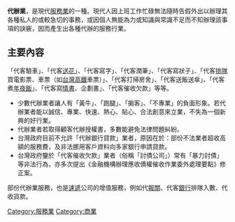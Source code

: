 {{unreferenced|time=2010-05-09T06:52:44+00:00}}
'''代辦業'''，是現代[[服務業|服務業]]的一種。現代人因上班工作忙碌無法隨時告假外出以辦理其各種私人的或較急切的事務，或因個人無能為力或知識與常識不足而不知辦理該事項的訣竅，因而產生出各種代辦的服務行業。

==主要內容==
「代客驗車」、「代客[[送花|送花]]」、「代客寫字」、「代客潤筆」、「代客寫狀子」、「代客[[排隊|排隊]]買電影票、車票（如[[台灣高鐵|台灣高鐵]]車票）」、「代客打掃房舍」、「代客送飯送傘」、「代客煮[[年夜飯|年夜飯]]」、「代客寫[[情書|情書]]、企劃書」、「代客催收欠款」等等。
*少數代辦業者讓人有「黃牛」、「跑腿」、「掮客」、「不專業」的負面形象。若代辦業者能以誠信、專業、快速、熱心、貼心、合法創意來立業，不失為一個新興的好行業。
*代辦業者若取得顧客代辦授權書，多數能避免法律問題糾紛。
*台灣政府目前不允許「代辦銀行貸款」業者，原因在於：部份不法業者超收高額的服務費，及非法挪用客戶資料向多家銀行申請貸款。
*台灣政府鑒於「代客催收欠款」業者（俗稱「討債公司」）常有「暴力討債」等非法行為，亦多次提出《金融機構辦理應收債權催收作業委外處理要點》修正案。

部份代辦業服務，也是[[速遞|速遞]]公司的增值服務，例如代[[報關|報關]]、代客[[銀行|銀行]]排隊入數、代收貨款{{tsl|en|Cash on delivery|COD}}。
{{Commerce-stub}}
[[Category:服務業|Category:服務業]]
[[Category:商業|Category:商業]]